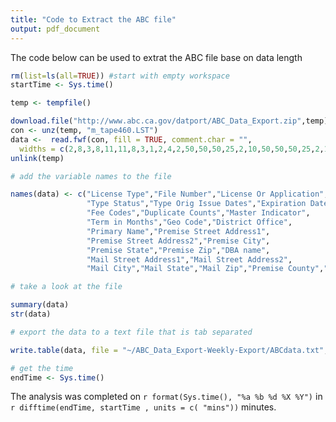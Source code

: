 ```yaml
---
title: "Code to Extract the ABC file"
output: pdf_document
---
```


The code below can be used to extrat the ABC file base on data length

```r
rm(list=ls(all=TRUE)) #start with empty workspace
startTime <- Sys.time()

temp <- tempfile()

download.file("http://www.abc.ca.gov/datport/ABC_Data_Export.zip",temp)
con <- unz(temp, "m_tape460.LST")
data <-  read.fwf(con, fill = TRUE, comment.char = "", 
  widths = c(2,8,3,8,11,11,8,3,1,2,4,2,50,50,50,25,2,10,50,50,50,25,2,10,16,7))
unlink(temp)

# add the variable names to the file

names(data) <- c("License Type","File Number","License Or Application",
                 "Type Status","Type Orig Issue Dates","Expiration Dates",
                 "Fee Codes","Duplicate Counts","Master Indicator",
                 "Term in Months","Geo Code","District Office",
                 "Primary Name","Premise Street Address1",
                 "Premise Street Address2","Premise City",
                 "Premise State","Premise Zip","DBA name",
                 "Mail Street Address1","Mail Street Address2",
                 "Mail City","Mail State","Mail Zip","Premise County","Premise Census Tract")

# take a look at the file

summary(data)
str(data)

# export the data to a text file that is tab separated

write.table(data, file = "~/ABC_Data_Export-Weekly-Export/ABCdata.txt", sep="\t", row.names = FALSE)

# get the time
endTime <- Sys.time()

```

The analysis was completed on `r format(Sys.time(), "%a %b %d %X %Y")
` in `r difftime(endTime, startTime , units = c( "mins"))` minutes.